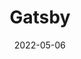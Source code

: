 ---
title: "Gatsby"
date: "2022-05-06"
description: "This is the Gatsby page"
thumbnail: "../images/thumbnails/thumb.png"
---